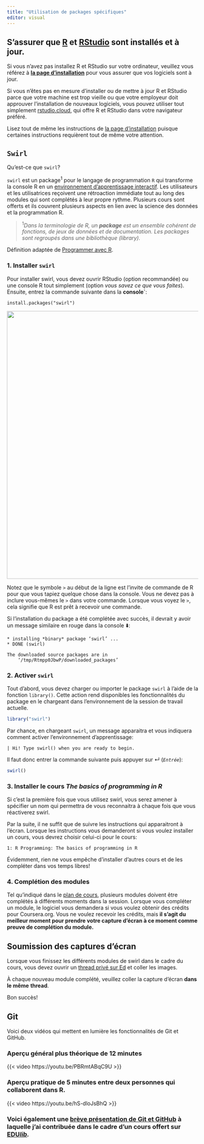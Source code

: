 ```yaml
---
title: "Utilisation de packages spécifiques"
editor: visual
---
```


## S'assurer que [R](https://cloud.r-project.org/) et [RStudio](https://rstudio.com/) sont installés et à jour.

Si vous n'avez pas installez R et RStudio sur votre ordinateur, veuillez vous
référez à [**la page d'installation**](/installation.html) pour vous assurer
que vos logiciels sont à jour.

::: callout-important
Si vous n'êtes pas en mesure d'installer ou de mettre à jour R et RStudio parce
que votre machine est trop vieille ou que votre employeur doit approuver
l'installation de nouveaux logiciels, vous pouvez utiliser tout simplement
[rstudio.cloud](rstudio.cloud), qui offre R et RStudio dans votre navigateur
préféré.

Lisez tout de même les instructions de [la page
d'installation](/installation.html) puisque certaines instructions requièrent
tout de même votre attention.
:::

## `Swirl`

Qu'est-ce que `swirl`?

`swirl` est un package^1^ pour le langage de programmation `R` qui transforme
la console R en un [environnement d'apprentissage interactif]{.underline}. Les
utilisateurs et les utilisatrices reçoivent une rétroaction immédiate tout au
long des modules qui sont complétés à leur propre rythme. Plusieurs cours sont
offerts et ils couvrent plusieurs aspects en lien avec la science des données
et la programmation R.

<aside>

> ^1^*Dans la terminologie de R, un **package** est un ensemble cohérent de
> fonctions, de jeux de données et de documentation. Les packages sont
> regroupés dans une bibliothèque (library).*

Définition adaptée de [Programmer avec
R](https://vigou3.gitlab.io/programmer-avec-r/).

</aside>

### 1. Installer `swirl`

Pour installer swirl, vous devez ouvrir RStudio (option recommandée) ou une
console R tout simplement (option *vous savez ce que vous faites*). Ensuite,
entrez la commande suivante dans la **console\`**:

`install.packages("swirl")`

![](assets/img/r-console.png){fig-align="center" width="705"}

<aside>Notez que le symbole `>` au début de la ligne est l'invite de commande
de R pour que vous tapiez quelque chose dans la console. Vous ne devez pas à
inclure vous-mêmes le `>` dans votre commande. Lorsque vous voyez le `>`, cela
signifie que R est prêt à recevoir une commande.</aside>

Si l'installation du package a été complétée avec succès, il devrait y avoir un
message similaire en rouge dans la console ⬇️:

``` {style="color: red;"}
* installing *binary* package ‘swirl’ ...
* DONE (swirl)

The downloaded source packages are in
    ‘/tmp/Rtmpp0JbwP/downloaded_packages’
```

### 2. Activer `swirl`

Tout d'abord, vous devez charger ou importer le package `swirl` à l'aide de la
fonction `library()`. Cette action rend disponibles les fonctionnalités du
package en le chargeant dans l'environnement de la session de travail actuelle.

``` r
library("swirl")
```

Par chance, en chargeant `swirl`, un message apparaitra et vous indiquera
comment activer l'environnement d'apprentissage:

``` {style="color: red;"}
| Hi! Type swirl() when you are ready to begin.
```

Il faut donc entrer la commande suivante puis appuyer sur ↵ (*`Entrée`*):

``` r
swirl()
```

### 3. Installer le cours *The basics of programming in R*

Si c'est la première fois que vous utilisez swirl, vous serez amener à
spécifier un nom qui permettra de vous reconnaitra à chaque fois que vous
réactiverez swirl.

Par la suite, il ne suffit que de suivre les instructions qui apparaitront à
l'écran. Lorsque les instructions vous demanderont si vous voulez installer un
cours, vous devrez choisir celui-ci pour le cours:

    1: R Programming: The basics of programming in R

Évidemment, rien ne vous empêche d'installer d'autres cours et de les compléter
dans vos temps libres!

### 4. Complétion des modules

Tel qu'indiqué dans le [plan de cours](/sylllabus.html), plusieurs modules
doivent être complétés à différents moments dans la session. Lorsque vous
compléter un module, le logiciel vous demandera si vous voulez obtenir des
crédits pour Coursera.org. Vous ne voulez recevoir les crédits, mais **il
s'agit du meilleur moment pour prendre votre capture d'écran à ce moment comme
preuve de complétion du module.**

::: callout-note
## Soumission des captures d'écran

Lorsque vous finissez les différents modules de swirl dans le cadre du cours,
vous devez ouvrir un [thread privé sur
Ed](https://edstem.org/us/courses/6933/discussion/new) et coller les images.

::: callout-important
À chaque nouveau module complété, veuillez coller la capture d'écran **dans le
même** **thread**.
:::
:::

Bon succès!

## Git

Voici deux vidéos qui mettent en lumière les fonctionnalités de Git et GitHub.

### Aperçu général plus théorique de 12 minutes

{{< video https://youtu.be/PBRmtABqC9U >}}

### Aperçu pratique de 5 minutes entre deux personnes qui collaborent dans R.

{{< video https://youtu.be/hS-dloJsBhQ >}}

### Voici également une [brève présentation de Git et GitHub](https://docs.google.com/presentation/d/1Y5m8kVr48OI-iiAKTqeDC0HIhuGsTrUFpOdeGXeFW5o/edit#slide=id.g9cdb53faec_0_0) à laquelle j'ai contribuée dans le cadre d'un cours offert sur [EDU*lib*](https://catalogue.edulib.org/fr/cours/umontreal-isds/)*.*
